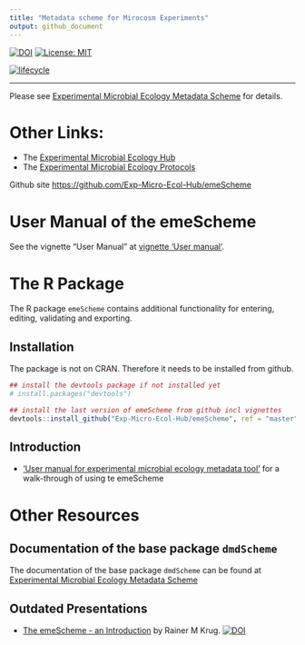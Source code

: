 ```yaml
---
title: "Metadata scheme for Mirocosm Experiments"
output: github_document
---
```


<!-- README.md is generated from README.Rmd. Please edit that file -->

[![DOI](https://zenodo.org/badge/DOI/10.5281/zenodo.1544945.svg)](https://doi.org/10.5281/zenodo.1544945)
[![License: MIT](https://img.shields.io/badge/License-MIT-yellow.svg)](https://opensource.org/licenses/MIT)

<!-- [![Build Status](https://travis-ci.com/Exp-Micro-Ecol-Hub/emeScheme.svg?branch=dev)](https://travis-ci.com/Exp-Micro-Ecol-Hub/emeScheme) -->
<!-- [![Coverage status](https://codecov.io/gh/Exp-Micro-Ecol-Hub/emeScheme/branch/master/graph/badge.svg)](https://codecov.io/github/Exp-Micro-Ecol-Hub/emeScheme?branch=master) -->

[![lifecycle](https://raster.shields.io/badge/lifecycle-stable-greene.png)](https://www.tidyverse.org/lifecycle/#stable)


----

Please see [Experimental Microbial Ecology Metadata Scheme](https://exp-micro-ecol-hub.github.io/emeScheme/) for details.

# Other Links:

* The [Experimental Microbial Ecology Hub](http://emeh.info)
* The [Experimental Microbial Ecology Protocols](http://emeh-protocols.readthedocs.org/en/latest/)


Github site [https://github.com/Exp-Micro-Ecol-Hub/emeScheme](https://github.com/Exp-Micro-Ecol-Hub/emeScheme)


# User Manual of the emeScheme
See the vignette "User Manual" at <a href="user_manual.html" target="_blank">vignette 'User manual'</a>.


# The R Package
The R package `emeScheme` contains additional functionality for entering, editing, validating and exporting.

## Installation

The package is not on CRAN. Therefore it needs to be installed from github.


```r
## install the devtools package if not installed yet
# install.packages("devtools")

## install the last version of emeScheme from github incl vignettes
devtools::install_github("Exp-Micro-Ecol-Hub/emeScheme", ref = "master", build_opts = NULL)
```

## Introduction

- <a href="user_manual.html" target="_blank">'User manual for experimental microbial ecology metadata tool'</a> for a walk-through of using te emeScheme

# Other Resources

## Documentation of the base package `dmdScheme`
The documentation of the base package `dmdScheme` can be found at [Experimental Microbial Ecology Metadata Scheme](https://exp-micro-ecol-hub.github.io/dmdScheme/)

## Outdated Presentations
* [The emeScheme - an Introduction](https://rkrug.github.io/emeScheme_Introduction/The_emeScheme.html) by Rainer M Krug. [![DOI](https://zenodo.org/badge/DOI/10.5281/zenodo.2247069.svg)](https://doi.org/10.5281/zenodo.2247069)

